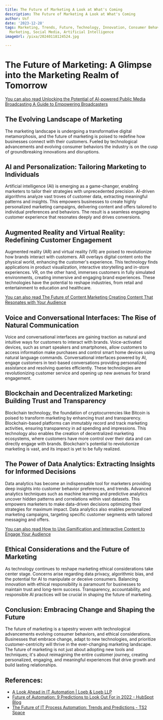 ```yaml
---
title: The Future of Marketing A Look at What's Coming
description: The Future of Marketing A Look at What's Coming
author: Usf
date: '2023-12-28'
tags: Marketing, Trends, Future, Technology, Innovation, Consumer Behavior, Digital
  Marketing, Social Media, Artificial Intelligence
imageUrl: /pixa/20240118124524.jpg

---
```

# **The Future of Marketing: A Glimpse into the Marketing Realm of Tomorrow**

[You can also read Unlocking  the Potential of  AI-powered Public Media Broadcasting A Guide to Empowering Broadcasters](Unlocking%20the%20Potential%20of%20AI-powered%20Public%20Media%20Broadcasting%20A%20Guide%20to%20Empowering%20Broadcasters)


## **The Evolving Landscape  of Marketing**

The marketing landscape is undergoing a transformative digital metamorphosis,  and the future of marketing  is poised to redefine how businesses connect with their customers. Fueled by technological advancements and evolving consumer behaviors the industry is  on the cusp of groundbreaking innovations and disruptions.

## **AI and Personalization: Tailoring Marketing to  Individuals**

Artificial intelligence (AI) is emerging as a game-changer,  enabling marketers to tailor their  strategies with  unprecedented precision. AI-driven algorithms analyze vast troves  of customer data, extracting meaningful patterns and insights. This empowers businesses to create  highly personalized marketing campaigns, delivering content and offers  tailored to individual preferences and behaviors. The  result is a  seamless engaging customer experience  that resonates deeply and drives conversions.

## **Augmented Reality and Virtual Reality: Redefining Customer Engagement**

Augmented  reality (AR) and virtual reality (VR) are poised to revolutionize how brands interact with customers. AR  overlays digital content onto the  physical world, enhancing the customer's experience. This technology finds applications in product visualization, interactive storytelling and in-store experiences. VR, on the other hand, immerses customers in fully simulated environments, creating immersive and engaging  brand experiences. These technologies have the potential  to reshape  industries, from retail and entertainment to education  and healthcare.

[You can also read The Future of Content Marketing  Creating Content That Resonates with Your Audience](The%20Future%20of%20Content%20Marketing%20Creating%20Content%20That%20Resonates%20with%20Your%20Audience)


## **Voice and Conversational Interfaces: The Rise of Natural Communication**

Voice and conversational interfaces are gaining traction as natural and intuitive ways for customers to interact with brands. Voice-activated devices, such as  smart speakers and smartphones,  allow customers to access information  make purchases and control smart home devices using natural language  commands. Conversational interfaces powered by AI, engage customers in text-based conversations providing personalized assistance and resolving queries efficiently. These technologies are revolutionizing customer service and opening up  new avenues for brand engagement.

## **Blockchain and Decentralized Marketing:  Building Trust and  Transparency**

Blockchain technology, the foundation of cryptocurrencies like Bitcoin  is  poised to transform marketing  by  enhancing trust and transparency. Blockchain-based platforms can immutably record and track marketing activities, ensuring transparency in ad spending and  impressions. This technology also enables the creation  of decentralized marketing ecosystems, where  customers have more control  over their data and can directly engage with brands. Blockchain's potential to revolutionize marketing is vast, and its impact is yet to be fully realized.

## **The Power of Data Analytics: Extracting Insights for Informed Decisions**

Data analytics  has become an  indispensable tool for  marketers providing deep insights into customer behavior preferences, and trends. Advanced analytics techniques such as machine learning and predictive analytics uncover hidden patterns and correlations within vast datasets. This  empowers  marketers to make data-driven decisions optimizing their strategies  for maximum impact. Data analytics also enables personalized marketing campaigns, targeting specific  customer segments with tailored messaging and offers.

[You can also read How to Use Gamification and Interactive Content to Engage  Your Audience](How%20to%20Use%20Gamification%20and%20Interactive%20Content%20to%20Engage%20Your%20Audience)


## **Ethical Considerations and the Future of Marketing**

As technology continues to reshape marketing ethical  considerations take  center stage. Concerns arise regarding data privacy, algorithmic bias, and the potential for AI to manipulate or deceive  consumers. Balancing innovation  with ethical responsibility is paramount for businesses to maintain  trust and long-term success.  Transparency, accountability, and responsible AI practices will be crucial in shaping the future of marketing.

##  **Conclusion: Embracing Change and Shaping the  Future**

The future  of marketing is a  tapestry  woven with technological advancements evolving consumer behaviors, and ethical considerations. Businesses that embrace change, adapt  to new technologies, and prioritize customer-centricity will thrive in the ever-changing marketing landscape. The future of marketing is not just about adopting new tools and techniques; it's about  reimagining the entire customer journey,  creating  personalized, engaging, and meaningful experiences that drive growth and build lasting relationships.

## References:
- [A Look Ahead in IT Automation | Loeb & Loeb LLP](https://www.loeb.com/en/insights/publications/2020/02/it-automation-q-and-a-with-ken-adler)
- [Future of Automation: 9 Predictions to Look Out For in 2022 - HubSpot Blog](https://blog.hubspot.com/marketing/what-the-future-of-automation-looks-like-and-how-to-get-ahead-right-now)
- [The Future of IT Process Automation: Trends and Predictions - TS2 Space](https://ts2.space/en/the-future-of-it-process-automation-trends-and-predictions/)
